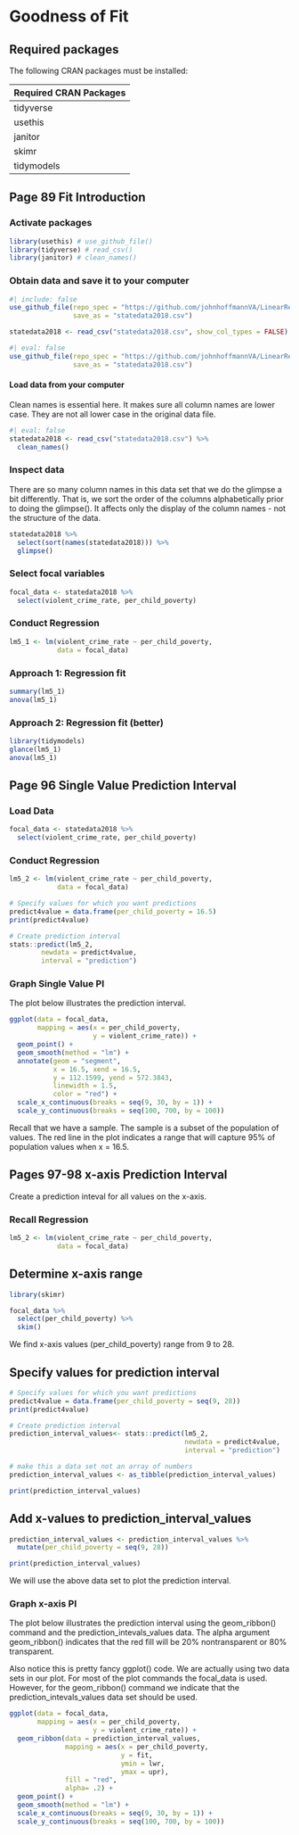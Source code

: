 # Goodness of Fit

## Required packages

The following CRAN packages must be installed:

| Required CRAN Packages |
|------------------------|
| tidyverse              |
| usethis                |
| janitor                |
| skimr                  |
| tidymodels             |



## Page 89 Fit Introduction

### Activate packages

```r
library(usethis) # use_github_file()
library(tidyverse) # read_csv() 
library(janitor) # clean_names() 
```

### Obtain data and save it to your computer

```r
#| include: false
use_github_file(repo_spec = "https://github.com/johnhoffmannVA/LinearRegression/blob/main/StateData2018.csv",
                save_as = "statedata2018.csv")

statedata2018 <- read_csv("statedata2018.csv", show_col_types = FALSE) %>% clean_names()
```

```r
#| eval: false
use_github_file(repo_spec = "https://github.com/johnhoffmannVA/LinearRegression/blob/main/StateData2018.csv",
                save_as = "statedata2018.csv")
```

#### Load data from your computer

Clean names is essential here. It makes sure all column names are lower case. They are not all lower case in the original data file.

```r
#| eval: false
statedata2018 <- read_csv("statedata2018.csv") %>% 
  clean_names()
```

### Inspect data

There are so many column names in this data set that we do the glimpse a bit differently. That is, we sort the order of the columns alphabetically prior to doing the glimpse(). It affects only the display of the column names - not the structure of the data.

```r
statedata2018 %>% 
  select(sort(names(statedata2018))) %>%
  glimpse()  
```

### Select focal variables

```r
focal_data <- statedata2018 %>%
  select(violent_crime_rate, per_child_poverty)
```

### Conduct Regression

```r
lm5_1 <- lm(violent_crime_rate ~ per_child_poverty,
            data = focal_data)
```

### Approach 1: Regression fit

```r
summary(lm5_1)
anova(lm5_1)
```

### Approach 2: Regression fit (better)

```r
library(tidymodels)
glance(lm5_1)
anova(lm5_1)
```

## Page 96 Single Value Prediction Interval

### Load Data

```r
focal_data <- statedata2018 %>%
  select(violent_crime_rate, per_child_poverty)
```

### Conduct Regression

```r
lm5_2 <- lm(violent_crime_rate ~ per_child_poverty, 
            data = focal_data)
```

```r
# Specify values for which you want predictions
predict4value = data.frame(per_child_poverty = 16.5)
print(predict4value)

# Create prediction interval
stats::predict(lm5_2, 
        newdata = predict4value,
        interval = "prediction")

```

### Graph Single Value PI

The plot below illustrates the prediction interval.

```r
ggplot(data = focal_data,
       mapping = aes(x = per_child_poverty,
                     y = violent_crime_rate)) +
  geom_point() +
  geom_smooth(method = "lm") +
  annotate(geom = "segment",
           x = 16.5, xend = 16.5,
           y = 112.1599, yend = 572.3843,
           linewidth = 1.5,
           color = "red") +
  scale_x_continuous(breaks = seq(9, 30, by = 1)) +
  scale_y_continuous(breaks = seq(100, 700, by = 100))

```

Recall that we have a sample. The sample is a subset of the population of values. The red line in the plot indicates a range that will capture 95% of population values when x = 16.5.

## Pages 97-98 x-axis Prediction Interval

Create a prediction inteval for all values on the x-axis.

### Recall Regression

```r
lm5_2 <- lm(violent_crime_rate ~ per_child_poverty, 
            data = focal_data)
```

## Determine x-axis range

```r
library(skimr)

focal_data %>%
  select(per_child_poverty) %>%
  skim()

```

We find x-axis values (per_child_poverty) range from 9 to 28.

## Specify values for prediction interval

```r
# Specify values for which you want predictions
predict4value = data.frame(per_child_poverty = seq(9, 28))
print(predict4value)

# Create prediction interval
prediction_interval_values<- stats::predict(lm5_2, 
                                            newdata = predict4value,
                                            interval = "prediction")

# make this a data set not an array of numbers
prediction_interval_values <- as_tibble(prediction_interval_values)

print(prediction_interval_values)
```

## Add x-values to prediction_interval_values

```r
prediction_interval_values <- prediction_interval_values %>%
  mutate(per_child_poverty = seq(9, 28))

print(prediction_interval_values)
```

We will use the above data set to plot the prediction interval.

### Graph x-axis PI

The plot below illustrates the prediction interval using the geom_ribbon() command and the prediction_intevals_values data. The alpha argument geom_ribbon() indicates that the red fill will be 20% nontransparent or 80% transparent.

Also notice this is pretty fancy ggplot() code. We are actually using two data sets in our plot. For most of the plot commands the focal_data is used. However, for the geom_ribbon() command we indicate that the prediction_intevals_values data set should be used.

```r
ggplot(data = focal_data,
       mapping = aes(x = per_child_poverty,
                     y = violent_crime_rate)) +
  geom_ribbon(data = prediction_interval_values,
              mapping = aes(x = per_child_poverty,
                            y = fit,
                            ymin = lwr,
                            ymax = upr),
              fill = "red",
              alpha= .2) +
  geom_point() +
  geom_smooth(method = "lm") +
  scale_x_continuous(breaks = seq(9, 30, by = 1)) +
  scale_y_continuous(breaks = seq(100, 700, by = 100))

```
